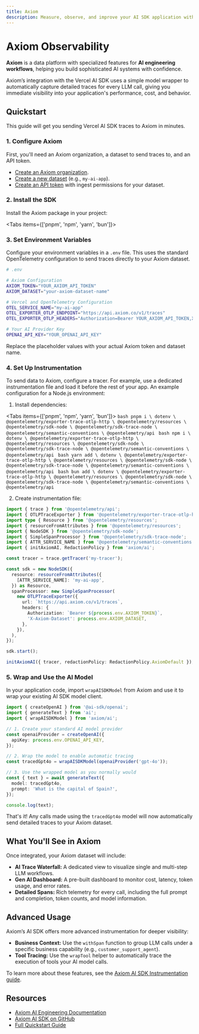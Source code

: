 ```yaml
---
title: Axiom
description: Measure, observe, and improve your AI SDK application with Axiom
---
```

# Axiom Observability

**Axiom** is a data platform with specialized features for **AI engineering workflows**, helping you build sophisticated AI systems with confidence.

Axiom’s integration with the Vercel AI SDK uses a simple model wrapper to automatically capture detailed traces for every LLM call, giving you immediate visibility into your application's performance, cost, and behavior.

## Quickstart

This guide will get you sending Vercel AI SDK traces to Axiom in minutes.

### 1. Configure Axiom

First, you'll need an Axiom organization, a dataset to send traces to, and an API token.

  * [Create an Axiom organization](https://app.axiom.co/register).
  * [Create a new dataset](https://app.axiom.co/datasets) (e.g., `my-ai-app`).
  * [Create an API token](https://app.axiom.co/settings/api-tokens) with ingest permissions for your dataset.

### 2. Install the SDK

Install the Axiom package in your project:

<Tabs items={['pnpm', 'npm', 'yarn', 'bun']}>
  <Tab>
    <Snippet text="pnpm add axiom" dark />
  </Tab>
  <Tab>
    <Snippet text="npm install axiom" dark />
  </Tab>
  <Tab>
    <Snippet text="yarn add axiom" dark />
  </Tab>

  <Tab>
    <Snippet text="bun add axiom" dark />
  </Tab>
</Tabs>

### 3. Set Environment Variables

Configure your environment variables in a `.env` file. This uses the standard OpenTelemetry configuration to send traces directly to your Axiom dataset.

```bash
# .env

# Axiom Configuration
AXIOM_TOKEN="YOUR_AXIOM_API_TOKEN"
AXIOM_DATASET="your-axiom-dataset-name"

# Vercel and OpenTelemetry Configuration
OTEL_SERVICE_NAME="my-ai-app"
OTEL_EXPORTER_OTLP_ENDPOINT="https://api.axiom.co/v1/traces"
OTEL_EXPORTER_OTLP_HEADERS="Authorization=Bearer YOUR_AXIOM_API_TOKEN,X-Axiom-Dataset=your-axiom-dataset-name"

# Your AI Provider Key
OPENAI_API_KEY="YOUR_OPENAI_API_KEY"
```

Replace the placeholder values with your actual Axiom token and dataset name.

### 4. Set Up Instrumentation

To send data to Axiom, configure a tracer. For example, use a dedicated instrumentation file and load it before the rest of your app. An example configuration for a Node.js environment:

1. Install dependencies:

<Tabs items={['pnpm', 'npm', 'yarn', 'bun']}>
  <Tab>
    ```bash
    pnpm i \
      dotenv \
      @opentelemetry/exporter-trace-otlp-http \
      @opentelemetry/resources \
      @opentelemetry/sdk-node \
      @opentelemetry/sdk-trace-node \
      @opentelemetry/semantic-conventions \
      @opentelemetry/api
    ```
  </Tab>
  <Tab>
    ```bash
    npm i \
      dotenv \
      @opentelemetry/exporter-trace-otlp-http \
      @opentelemetry/resources \
      @opentelemetry/sdk-node \
      @opentelemetry/sdk-trace-node \
      @opentelemetry/semantic-conventions \
      @opentelemetry/api
    ```
  </Tab>
  <Tab>
    ```bash
    yarn add \
      dotenv \
      @opentelemetry/exporter-trace-otlp-http \
      @opentelemetry/resources \
      @opentelemetry/sdk-node \
      @opentelemetry/sdk-trace-node \
      @opentelemetry/semantic-conventions \
      @opentelemetry/api
    ```
  </Tab>
  <Tab>
    ```bash
    bun add \
      dotenv \
      @opentelemetry/exporter-trace-otlp-http \
      @opentelemetry/resources \
      @opentelemetry/sdk-node \
      @opentelemetry/sdk-trace-node \
      @opentelemetry/semantic-conventions \
      @opentelemetry/api
    ```
  </Tab>
</Tabs>

2. Create instrumentation file:

```typescript filename="src/instrumentation.ts"
import { trace } from '@opentelemetry/api';
import { OTLPTraceExporter } from '@opentelemetry/exporter-trace-otlp-http';
import type { Resource } from '@opentelemetry/resources';
import { resourceFromAttributes } from '@opentelemetry/resources';
import { NodeSDK } from '@opentelemetry/sdk-node';
import { SimpleSpanProcessor } from '@opentelemetry/sdk-trace-node';
import { ATTR_SERVICE_NAME } from '@opentelemetry/semantic-conventions';
import { initAxiomAI, RedactionPolicy } from 'axiom/ai';

const tracer = trace.getTracer('my-tracer'); 

const sdk = new NodeSDK({
  resource: resourceFromAttributes({
    [ATTR_SERVICE_NAME]: 'my-ai-app',
  }) as Resource,
  spanProcessor: new SimpleSpanProcessor(
    new OTLPTraceExporter({
      url: `https://api.axiom.co/v1/traces`,
      headers: {
        Authorization: `Bearer ${process.env.AXIOM_TOKEN}`,
        'X-Axiom-Dataset': process.env.AXIOM_DATASET,
      },
    }),
  ),
});

sdk.start();

initAxiomAI({ tracer, redactionPolicy: RedactionPolicy.AxiomDefault });
```

### 5. Wrap and Use the AI Model

In your application code, import `wrapAISDKModel` from Axiom and use it to wrap your existing AI SDK model client.

```typescript
import { createOpenAI } from '@ai-sdk/openai';
import { generateText } from 'ai';
import { wrapAISDKModel } from 'axiom/ai';

// 1. Create your standard AI model provider
const openaiProvider = createOpenAI({
  apiKey: process.env.OPENAI_API_KEY,
});

// 2. Wrap the model to enable automatic tracing
const tracedGpt4o = wrapAISDKModel(openaiProvider('gpt-4o'));

// 3. Use the wrapped model as you normally would
const { text } = await generateText({
  model: tracedGpt4o,
  prompt: 'What is the capital of Spain?',
});

console.log(text);
```

That's it\! Any calls made using the `tracedGpt4o` model will now automatically send detailed traces to your Axiom dataset.

## What You'll See in Axiom

Once integrated, your Axiom dataset will include:

  * **AI Trace Waterfall:** A dedicated view to visualize single and multi-step LLM workflows.
  * **Gen AI Dashboard:** A pre-built dashboard to monitor cost, latency, token usage, and error rates.
  * **Detailed Spans:** Rich telemetry for every call, including the full prompt and completion, token counts, and model information.

## Advanced Usage

Axiom’s AI SDK offers more advanced instrumentation for deeper visibility:

  * **Business Context:** Use the `withSpan` function to group LLM calls under a specific business capability (e.g., `customer_support_agent`).
  * **Tool Tracing:** Use the `wrapTool` helper to automatically trace the execution of tools your AI model calls.

To learn more about these features, see the [Axiom AI SDK Instrumentation guide](https://axiom.co/docs/ai-engineering/observe/axiom-ai-sdk-instrumentation).

## Resources

  * [Axiom AI Engineering Documentation](https://axiom.co/docs/ai-engineering/overview)
  * [Axiom AI SDK on GitHub](https://github.com/axiomhq/ai)
  * [Full Quickstart Guide](https://axiom.co/docs/ai-engineering/quickstart)